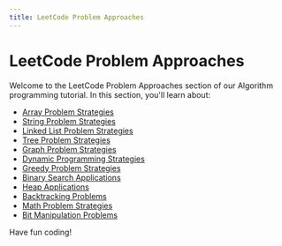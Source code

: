 ```yaml
---
title: LeetCode Problem Approaches
---
```


# LeetCode Problem Approaches

Welcome to the LeetCode Problem Approaches section of our Algorithm programming tutorial. In this section, you'll learn about:

- [Array Problem Strategies](./0-array-problem-strategies.mdx)
- [String Problem Strategies](./1-string-problem-strategies.mdx)
- [Linked List Problem Strategies](./2-linked-list-problem-strategies.mdx)
- [Tree Problem Strategies](./3-tree-problem-strategies.mdx)
- [Graph Problem Strategies](./4-graph-problem-strategies.mdx)
- [Dynamic Programming Strategies](./5-dynamic-programming-strategies.mdx)
- [Greedy Problem Strategies](./6-greedy-problem-strategies.mdx)
- [Binary Search Applications](./7-binary-search-applications.mdx)
- [Heap Applications](./8-heap-applications.mdx)
- [Backtracking Problems](./9-backtracking-problems.mdx)
- [Math Problem Strategies](./10-math-problem-strategies.mdx)
- [Bit Manipulation Problems](./11-bit-manipulation-problems.mdx)

Have fun coding!